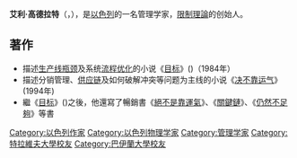 '''艾利·高德拉特'''（{{lang-en|Eliyahu M. Goldratt}}，{{bd|1947年|3月31日|2011年|6月11日|catIdx=Goldratt, Eliyhu M.}}），是[[以色列|以色列]]的一名管理学家，[[限制理論|限制理論]]的创始人。

== 著作 ==
* 描述[[生产线|生产线]][[瓶颈|瓶颈]]及系统[[流程优化|流程优化]]的小说《[[目标_(小说)|目标]]》({{lang-en|The Goal}})（1984年）
* 描述分销管理、[[供应链|供应链]]及如何破解冲突等问题为主线的小说《[[决不靠运气|决不靠运气]]》(1994年)
* 繼《[[目标_(小说)|目标]]》({{lang-en|The Goal}})之後，他還寫了暢銷書《[[絕不是靠運氣|絕不是靠運氣]]》、《[[關鍵鏈|關鍵鏈]]》、《[[仍然不足夠|仍然不足夠]]》等書

{{管理學|state=autocollapse}}
{{Authority control}}
{{DEFAULTSORT:Goldratt, Eliyhu M.}}
[[Category:以色列作家|Category:以色列作家]]
[[Category:以色列物理学家|Category:以色列物理学家]]
[[Category:管理学家|Category:管理学家]]
[[Category:特拉維夫大學校友|Category:特拉維夫大學校友]]
[[Category:巴伊蘭大學校友|Category:巴伊蘭大學校友]]